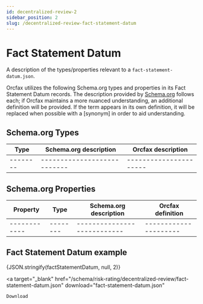 ```yaml
---
id: decentralized-review-2
sidebar_position: 2
slug: /decentralized-review-fact-statement-datum
---
```



# Fact Statement Datum

A description of the types/properties relevant to a
`fact-statement-datum.json`.

Orcfax utilizes the following Schema.org types and properties in its Fact
Statement Datum records. The description provided by [Schema.org][schema-1]
follows each; if Orcfax maintains a more nuanced understanding, an additional
definition will be provided. If the term appears in its own definition, it will
be replaced when possible with a \[synonym\] in order to aid understanding.

[schema-1]: https://schema.org/

## Schema.org Types

| Type     | Schema.org description     | Orcfax description     |
| -------- | ---------------------------| ---------------------- |
| -------- | ---------------------------| ---------------------- |

## Schema.org Properties

| Property     | Type     | Schema.org description     | Orcfax definition     |
| ------------ | -------- | ---------------------------| --------------------- |
| ------------ | -------- | ---------------------------| --------------------- |

## Fact Statement Datum example


<CodeBlock language="json">{JSON.stringify(factStatementDatum, null, 2)}</CodeBlock>

<a
    target="_blank"
    href="/schema/risk-rating/decentralized-review/fact-statement-datum.json"
    download="fact-statement-datum.json"
>
    Download
</a>
